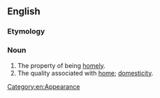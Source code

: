 ==English==

===Etymology===
{{suffix|en|homely|ness}}

===Noun===
{{en-noun|~|es}}

# The property of being [[homely]].
# The quality associated with [[home]]; [[domesticity]].

[[Category:en:Appearance]]